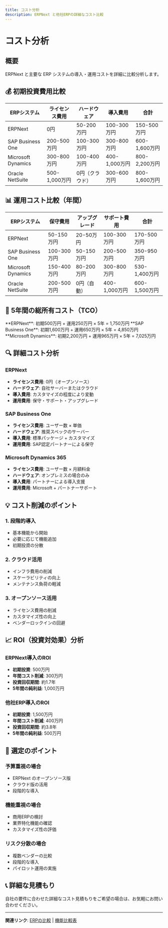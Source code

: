 ```yaml
---
title: コスト分析
description: ERPNext と他社ERPの詳細なコスト比較
---
```


# コスト分析

## 概要

ERPNext と主要な ERP システムの導入・運用コストを詳細に比較分析します。

## 💰 初期投資費用比較

| ERPシステム | ライセンス費用 | ハードウェア | 導入費用 | 合計 |
|------------|---------------|--------------|----------|------|
| ERPNext | 0円 | 50-200万円 | 100-300万円 | 150-500万円 |
| SAP Business One | 200-500万円 | 100-300万円 | 300-800万円 | 600-1,600万円 |
| Microsoft Dynamics | 300-800万円 | 100-400万円 | 400-1,000万円 | 800-2,200万円 |
| Oracle NetSuite | 500-1,000万円 | 0円（クラウド） | 300-600万円 | 800-1,600万円 |

## 📊 運用コスト比較（年間）

| ERPシステム | 保守費用 | アップグレード | サポート費用 | 合計 |
|------------|----------|----------------|--------------|------|
| ERPNext | 50-150万円 | 20-50万円 | 100-300万円 | 170-500万円 |
| SAP Business One | 100-300万円 | 50-150万円 | 200-500万円 | 350-950万円 |
| Microsoft Dynamics | 150-400万円 | 80-200万円 | 300-800万円 | 530-1,400万円 |
| Oracle NetSuite | 200-500万円 | 0円（自動） | 400-1,000万円 | 600-1,500万円 |

## 🎯 5年間の総所有コスト（TCO）

<Callout type="info" title="TCO計算例">
**ERPNext**: 初期500万円 + 運用250万円 × 5年 = 1,750万円
**SAP Business One**: 初期1,600万円 + 運用650万円 × 5年 = 4,850万円
**Microsoft Dynamics**: 初期2,200万円 + 運用965万円 × 5年 = 7,025万円
</Callout>

## 🔍 詳細コスト分析

### ERPNext
- **ライセンス費用**: 0円（オープンソース）
- **ハードウェア**: 自社サーバーまたはクラウド
- **導入費用**: カスタマイズの程度により変動
- **運用費用**: 保守・サポート・アップグレード

### SAP Business One
- **ライセンス費用**: ユーザー数 × 単価
- **ハードウェア**: 推奨スペックのサーバー
- **導入費用**: 標準パッケージ + カスタマイズ
- **運用費用**: SAP認定パートナーによる保守

### Microsoft Dynamics 365
- **ライセンス費用**: ユーザー数 × 月額料金
- **ハードウェア**: オンプレミスの場合のみ
- **導入費用**: パートナーによる導入支援
- **運用費用**: Microsoft + パートナーサポート

## 💡 コスト削減のポイント

### 1. 段階的導入
- 基本機能から開始
- 必要に応じて機能追加
- 初期投資の分散

### 2. クラウド活用
- インフラ費用の削減
- スケーラビリティの向上
- メンテナンス負荷の軽減

### 3. オープンソース活用
- ライセンス費用の削減
- カスタマイズ性の向上
- ベンダーロックインの回避

## 📈 ROI（投資対効果）分析

### ERPNext導入のROI
- **初期投資**: 500万円
- **年間コスト削減**: 300万円
- **投資回収期間**: 約1.7年
- **5年間の純利益**: 1,000万円

### 他社ERP導入のROI
- **初期投資**: 1,500万円
- **年間コスト削減**: 400万円
- **投資回収期間**: 約3.8年
- **5年間の純利益**: 500万円

## 🎯 選定のポイント

### 予算重視の場合
- ERPNext のオープンソース版
- クラウド版の活用
- 段階的な導入

### 機能重視の場合
- 商用ERPの検討
- 業界特化機能の確認
- カスタマイズ性の評価

### リスク分散の場合
- 複数ベンダーの比較
- 段階的な導入
- パイロット運用の実施

## 📞 詳細な見積もり

自社の要件に合わせた詳細なコスト見積もりをご希望の場合は、お気軽にお問い合わせください。

---

**関連リンク**: [ERPの比較](/knowledge/erp-comparison) | [機能比較表](/knowledge/erp-comparison/feature-comparison)

